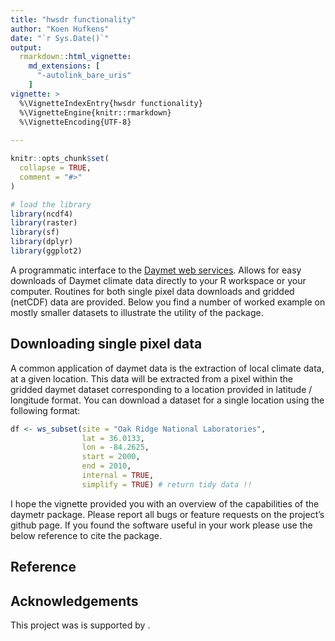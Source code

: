 ```yaml
---
title: "hwsdr functionality"
author: "Koen Hufkens"
date: "`r Sys.Date()`"
output: 
  rmarkdown::html_vignette:
    md_extensions: [ 
      "-autolink_bare_uris" 
    ]
vignette: >
  %\VignetteIndexEntry{hwsdr functionality}
  %\VignetteEngine{knitr::rmarkdown}
  %\VignetteEncoding{UTF-8}
  
---
```


```r
knitr::opts_chunk$set(
  collapse = TRUE,
  comment = "#>"
)

# load the library
library(ncdf4)
library(raster)
library(sf)
library(dplyr)
library(ggplot2)

```
A programmatic interface to the [Daymet web services](https://daymet.ornl.gov). Allows for easy downloads of Daymet climate data directly to your R workspace or your computer. Routines for both single pixel data downloads and gridded (netCDF) data are provided. Below you find a number of worked example on mostly smaller datasets to illustrate the utility of the package.

## Downloading single pixel data

A common application of daymet data is the extraction of local climate data, at a given location. This data will be extracted from a pixel within the gridded daymet dataset corresponding to a location provided in latitude / longitude format. You can download a dataset for a single location using the following format:

```r
df <- ws_subset(site = "Oak Ridge National Laboratories",
                lat = 36.0133,
                lon = -84.2625,
                start = 2000,
                end = 2010,
                internal = TRUE,
                simplify = TRUE) # return tidy data !!
```

I hope the vignette provided you with an overview of the capabilities of the daymetr package. Please report all bugs or feature requests on the project's github page. If you found the software useful in your work please use the below reference to cite the package.

## Reference

## Acknowledgements

This project was is supported by .
